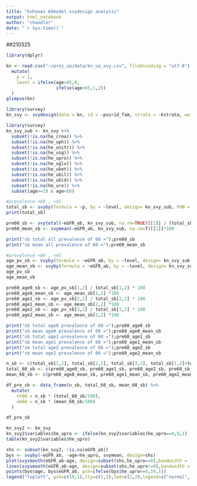 ```yaml
---
title: "knhanes 60model svydesign analysis"
output: html_notebook
author: "chandler"
date: "`r Sys.time()`"
---
```

##210325
```r
library(dplyr)

kn <- read.csv("~/proj_ua/data/kn_ua_svy.csv", fileEncoding = "utf-8") %>%
  mutate(
    p = 1,
    level = ifelse(age<45,0,
                   ifelse(age<65,1,2))
  )
glimpse(kn)
```
```r
library(survey)
kn_svy <- svydesign(data = kn, id = ~psu+id_fam, strata = ~kstrata, weights = ~wt_12y)
```

```r
library(survey)
kn_svy_sub <- kn_svy %>%
  subset(!is.na(he_crea)) %>%
  subset(!is.na(he_uph)) %>%
  subset(!is.na(he_unitr)) %>%
  subset(!is.na(he_usg)) %>%
  subset(!is.na(he_upro)) %>%
  subset(!is.na(he_uglu)) %>%
  subset(!is.na(he_uket)) %>%
  subset(!is.na(he_ubil)) %>%
  subset(!is.na(he_ubld)) %>%
  subset(!is.na(he_uro)) %>%
  subset(age>=18 & age<80)
```

```r
#prevalence <60 , <45
total_sb <- svyby(formula = ~p, by = ~level, design= kn_svy_sub, FUN = svytotal, na.rm = TRUE)
print(total_sb)

pre60_sb <- svytotal(~eGFR_ab, kn_svy_sub, na.rm=TRUE)[[1]] / (total_sb[1,2] + total_sb[2,2] + total_sb[3,2])*100
pre60_mean_sb <- svymean(~eGFR_ab, kn_svy_sub, na.rm=T)[[1]]*100

print("sb total all prevalence of 60 =");pre60_sb
print("sb mean all prevalence of 60 =");pre60_mean_sb
```
```r
#prevalence <60 , <45
age_pv_sb <- svyby(formula = ~eGFR_ab, by = ~level, design= kn_svy_sub, FUN = svytotal, na.rm = TRUE)
age_mean_sb <- svyby(formula = ~eGFR_ab, by = ~level, design= kn_svy_sub, FUN = svymean, na.rm = TRUE)
age_pv_sb
age_mean_sb

pre60_age0_sb <- age_pv_sb[1,2] / total_sb[1,2] * 100
pre60_age0_mean_sb <- age_mean_sb[1,2] *100
pre60_age1_sb <- age_pv_sb[2,2] / total_sb[2,2] * 100
pre60_age1_mean_sb <- age_mean_sb[2,2] *100
pre60_age2_sb <- age_pv_sb[3,2] / total_sb[3,2] * 100
pre60_age2_mean_sb <- age_mean_sb[3,2] *100

print("sb total age0 prevalence of 60 =");pre60_age0_sb
print("sb mean age0 prevalence of 60 =");pre60_age0_mean_sb
print("sb total age1 prevalence of 60 =");pre60_age1_sb
print("sb mean age1 prevalence of 60 =");pre60_age1_mean_sb
print("sb total age2 prevalence of 60 =");pre60_age2_sb
print("sb mean age2 prevalence of 60 =");pre60_age2_mean_sb
```

```r
n_sb <- c(total_sb[1,2], total_sb[2,2], total_sb[3,2], total_sb[1,2]+total_sb[2,2]+total_sb[3,2])
total_60_sb <- c(pre60_age0_sb, pre60_age1_sb, pre60_age2_sb, pre60_sb)
mean_60_sb <- c(pre60_age0_mean_sb, pre60_age1_mean_sb, pre60_age2_mean_sb, pre60_mean_sb)

df_pre_sb <- data_frame(n_sb, total_60_sb, mean_60_sb) %>%
  mutate(
    nt60 = n_sb * (total_60_sb/100),
    nm60 = n_sb * (mean_60_sb/100)
  )

df_pre_sb
```


```r
kn_svy2 <- kn_svy
kn_svy2$variables$he_upro <- ifelse(kn_svy2$variables$he_upro==0,0,1)
table(kn_svy2$variables$he_upro)
```
```r
shs <- subset(kn_svy2, !is.na(eGFR_ab))
bys <- svyby(~eGFR_ab, ~age+he_upro, svymean, design=shs)
plot(svysmooth(eGFR_ab~age, design=subset(shs,he_upro==0),bandwidth = 1), ylim=c(0,1),ylab = "eGFR<60, prevalence")
lines(svysmooth(eGFR_ab~age, design=subset(shs,he_upro!=0),bandwidth = 1), lwd=2,lty=3)
points(bys$age, bys$eGFR_ab, pch=ifelse(bys$he_upro==0,19,1))
legend("topleft", pch=c(19,1),lty=c(1,3),lwd=c(1,2),legend=c("normal", "proteinuria"),bty="n")
```
